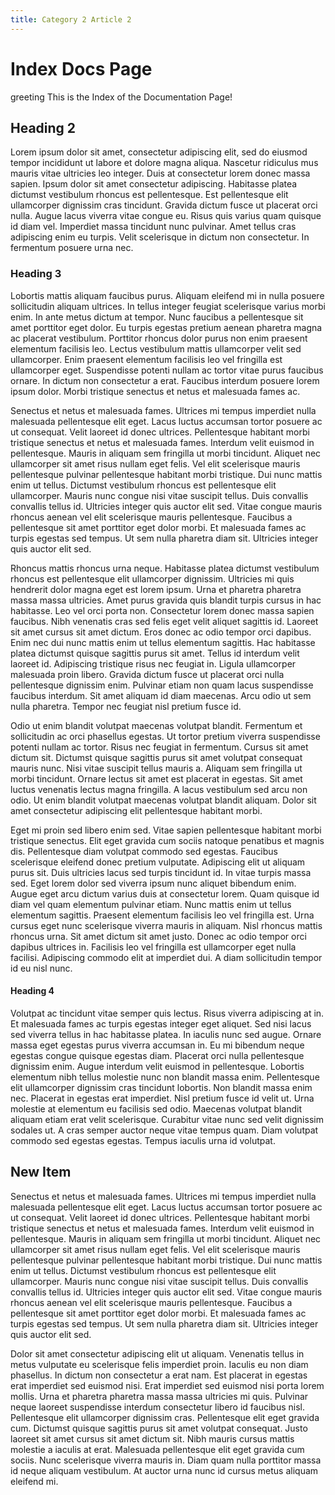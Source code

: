 ```yaml
---
title: Category 2 Article 2
---
```


# Index Docs Page

<Translated>greeting</Translated> This is the Index of the Documentation Page!

<HelloWorld />

## Heading 2

Lorem ipsum dolor sit amet, consectetur adipiscing elit, sed do eiusmod tempor incididunt ut labore et dolore magna aliqua. Nascetur ridiculus mus mauris vitae ultricies leo integer. Duis at consectetur lorem donec massa sapien. Ipsum dolor sit amet consectetur adipiscing. Habitasse platea dictumst vestibulum rhoncus est pellentesque. Est pellentesque elit ullamcorper dignissim cras tincidunt. Gravida dictum fusce ut placerat orci nulla. Augue lacus viverra vitae congue eu. Risus quis varius quam quisque id diam vel. Imperdiet massa tincidunt nunc pulvinar. Amet tellus cras adipiscing enim eu turpis. Velit scelerisque in dictum non consectetur. In fermentum posuere urna nec.

### Heading 3

Lobortis mattis aliquam faucibus purus. Aliquam eleifend mi in nulla posuere sollicitudin aliquam ultrices. In tellus integer feugiat scelerisque varius morbi enim. In ante metus dictum at tempor. Nunc faucibus a pellentesque sit amet porttitor eget dolor. Eu turpis egestas pretium aenean pharetra magna ac placerat vestibulum. Porttitor rhoncus dolor purus non enim praesent elementum facilisis leo. Lectus vestibulum mattis ullamcorper velit sed ullamcorper. Enim praesent elementum facilisis leo vel fringilla est ullamcorper eget. Suspendisse potenti nullam ac tortor vitae purus faucibus ornare. In dictum non consectetur a erat. Faucibus interdum posuere lorem ipsum dolor. Morbi tristique senectus et netus et malesuada fames ac.

Senectus et netus et malesuada fames. Ultrices mi tempus imperdiet nulla malesuada pellentesque elit eget. Lacus luctus accumsan tortor posuere ac ut consequat. Velit laoreet id donec ultrices. Pellentesque habitant morbi tristique senectus et netus et malesuada fames. Interdum velit euismod in pellentesque. Mauris in aliquam sem fringilla ut morbi tincidunt. Aliquet nec ullamcorper sit amet risus nullam eget felis. Vel elit scelerisque mauris pellentesque pulvinar pellentesque habitant morbi tristique. Dui nunc mattis enim ut tellus. Dictumst vestibulum rhoncus est pellentesque elit ullamcorper. Mauris nunc congue nisi vitae suscipit tellus. Duis convallis convallis tellus id. Ultricies integer quis auctor elit sed. Vitae congue mauris rhoncus aenean vel elit scelerisque mauris pellentesque. Faucibus a pellentesque sit amet porttitor eget dolor morbi. Et malesuada fames ac turpis egestas sed tempus. Ut sem nulla pharetra diam sit. Ultricies integer quis auctor elit sed.

Rhoncus mattis rhoncus urna neque. Habitasse platea dictumst vestibulum rhoncus est pellentesque elit ullamcorper dignissim. Ultricies mi quis hendrerit dolor magna eget est lorem ipsum. Urna et pharetra pharetra massa massa ultricies. Amet purus gravida quis blandit turpis cursus in hac habitasse. Leo vel orci porta non. Consectetur lorem donec massa sapien faucibus. Nibh venenatis cras sed felis eget velit aliquet sagittis id. Laoreet sit amet cursus sit amet dictum. Eros donec ac odio tempor orci dapibus. Enim nec dui nunc mattis enim ut tellus elementum sagittis. Hac habitasse platea dictumst quisque sagittis purus sit amet. Tellus id interdum velit laoreet id. Adipiscing tristique risus nec feugiat in. Ligula ullamcorper malesuada proin libero. Gravida dictum fusce ut placerat orci nulla pellentesque dignissim enim. Pulvinar etiam non quam lacus suspendisse faucibus interdum. Sit amet aliquam id diam maecenas. Arcu odio ut sem nulla pharetra. Tempor nec feugiat nisl pretium fusce id.

Odio ut enim blandit volutpat maecenas volutpat blandit. Fermentum et sollicitudin ac orci phasellus egestas. Ut tortor pretium viverra suspendisse potenti nullam ac tortor. Risus nec feugiat in fermentum. Cursus sit amet dictum sit. Dictumst quisque sagittis purus sit amet volutpat consequat mauris nunc. Nisi vitae suscipit tellus mauris a. Aliquam sem fringilla ut morbi tincidunt. Ornare lectus sit amet est placerat in egestas. Sit amet luctus venenatis lectus magna fringilla. A lacus vestibulum sed arcu non odio. Ut enim blandit volutpat maecenas volutpat blandit aliquam. Dolor sit amet consectetur adipiscing elit pellentesque habitant morbi.

Eget mi proin sed libero enim sed. Vitae sapien pellentesque habitant morbi tristique senectus. Elit eget gravida cum sociis natoque penatibus et magnis dis. Pellentesque diam volutpat commodo sed egestas. Faucibus scelerisque eleifend donec pretium vulputate. Adipiscing elit ut aliquam purus sit. Duis ultricies lacus sed turpis tincidunt id. In vitae turpis massa sed. Eget lorem dolor sed viverra ipsum nunc aliquet bibendum enim. Augue eget arcu dictum varius duis at consectetur lorem. Quam quisque id diam vel quam elementum pulvinar etiam. Nunc mattis enim ut tellus elementum sagittis. Praesent elementum facilisis leo vel fringilla est. Urna cursus eget nunc scelerisque viverra mauris in aliquam. Nisl rhoncus mattis rhoncus urna. Sit amet dictum sit amet justo. Donec ac odio tempor orci dapibus ultrices in. Facilisis leo vel fringilla est ullamcorper eget nulla facilisi. Adipiscing commodo elit at imperdiet dui. A diam sollicitudin tempor id eu nisl nunc.

#### Heading 4

Volutpat ac tincidunt vitae semper quis lectus. Risus viverra adipiscing at in. Et malesuada fames ac turpis egestas integer eget aliquet. Sed nisi lacus sed viverra tellus in hac habitasse platea. In iaculis nunc sed augue. Ornare massa eget egestas purus viverra accumsan in. Eu mi bibendum neque egestas congue quisque egestas diam. Placerat orci nulla pellentesque dignissim enim. Augue interdum velit euismod in pellentesque. Lobortis elementum nibh tellus molestie nunc non blandit massa enim. Pellentesque elit ullamcorper dignissim cras tincidunt lobortis. Non blandit massa enim nec. Placerat in egestas erat imperdiet. Nisl pretium fusce id velit ut. Urna molestie at elementum eu facilisis sed odio. Maecenas volutpat blandit aliquam etiam erat velit scelerisque. Curabitur vitae nunc sed velit dignissim sodales ut. A cras semper auctor neque vitae tempus quam. Diam volutpat commodo sed egestas egestas. Tempus iaculis urna id volutpat.

## New Item

Senectus et netus et malesuada fames. Ultrices mi tempus imperdiet nulla malesuada pellentesque elit eget. Lacus luctus accumsan tortor posuere ac ut consequat. Velit laoreet id donec ultrices. Pellentesque habitant morbi tristique senectus et netus et malesuada fames. Interdum velit euismod in pellentesque. Mauris in aliquam sem fringilla ut morbi tincidunt. Aliquet nec ullamcorper sit amet risus nullam eget felis. Vel elit scelerisque mauris pellentesque pulvinar pellentesque habitant morbi tristique. Dui nunc mattis enim ut tellus. Dictumst vestibulum rhoncus est pellentesque elit ullamcorper. Mauris nunc congue nisi vitae suscipit tellus. Duis convallis convallis tellus id. Ultricies integer quis auctor elit sed. Vitae congue mauris rhoncus aenean vel elit scelerisque mauris pellentesque. Faucibus a pellentesque sit amet porttitor eget dolor morbi. Et malesuada fames ac turpis egestas sed tempus. Ut sem nulla pharetra diam sit. Ultricies integer quis auctor elit sed.

Dolor sit amet consectetur adipiscing elit ut aliquam. Venenatis tellus in metus vulputate eu scelerisque felis imperdiet proin. Iaculis eu non diam phasellus. In dictum non consectetur a erat nam. Est placerat in egestas erat imperdiet sed euismod nisi. Erat imperdiet sed euismod nisi porta lorem mollis. Urna et pharetra pharetra massa massa ultricies mi quis. Pulvinar neque laoreet suspendisse interdum consectetur libero id faucibus nisl. Pellentesque elit ullamcorper dignissim cras. Pellentesque elit eget gravida cum. Dictumst quisque sagittis purus sit amet volutpat consequat. Justo laoreet sit amet cursus sit amet dictum sit. Nibh mauris cursus mattis molestie a iaculis at erat. Malesuada pellentesque elit eget gravida cum sociis. Nunc scelerisque viverra mauris in. Diam quam nulla porttitor massa id neque aliquam vestibulum. At auctor urna nunc id cursus metus aliquam eleifend mi.
